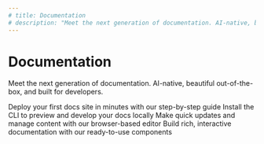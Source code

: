 ```yaml
---
# title: Documentation
# description: "Meet the next generation of documentation. AI-native, beautiful out-of-the-box, and built for developers."
---
```



<div className="centered text-center mb-20">
  <h1>Documentation</h1>
  <p>Meet the next generation of documentation. AI-native, beautiful out-of-the-box, and built for developers.</p>
</div>

<div className="card-grid grid grid-cols-2 gap-4 mt-10">
  <Card
    title="Quickstart"
    icon="rocket"
    href="https://mintlify.com/docs/quickstart"
  >
    Deploy your first docs site in minutes with our step-by-step guide
  </Card>
  <Card
    title="CLI installation"
    icon="terminal"
    href="https://mintlify.com/docs/development"
  >
    Install the CLI to preview and develop your docs locally
  </Card>
  <Card
    title="Web editor"
    icon="edit"
    href="https://mintlify.com/docs/web-editor"
  >
    Make quick updates and manage content with our browser-based editor
  </Card>
  <Card
    title="Components"
    icon="cube"
    href="https://mintlify.com/docs/content/components/accordions"
  >
    Build rich, interactive documentation with our ready-to-use components
  </Card>
</div>
